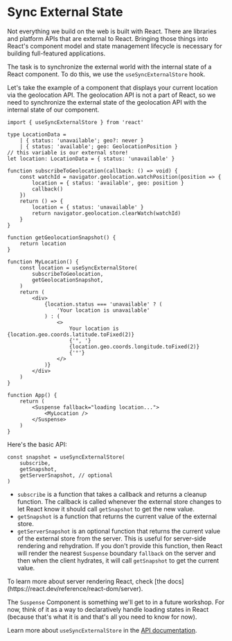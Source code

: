 # Sync External State

Not everything we build on the web is built with React. There are libraries and
platform APIs that are external to React. Bringing those things into React's
component model and state management lifecycle is necessary for building
full-featured applications.

The task is to synchronize the external world with the internal state of a
React component. To do this, we use the `useSyncExternalStore` hook.

Let's take the example of a component that displays your current location via
the geolocation API. The geolocation API is not a part of React, so we need to
synchronize the external state of the geolocation API with the internal state of
our component.

```tsx lines=31-35
import { useSyncExternalStore } from 'react'

type LocationData =
	| { status: 'unavailable'; geo?: never }
	| { status: 'available'; geo: GeolocationPosition }
// this variable is our external store!
let location: LocationData = { status: 'unavailable' }

function subscribeToGeolocation(callback: () => void) {
	const watchId = navigator.geolocation.watchPosition(position => {
		location = { status: 'available', geo: position }
		callback()
	})
	return () => {
		location = { status: 'unavailable' }
		return navigator.geolocation.clearWatch(watchId)
	}
}

function getGeolocationSnapshot() {
	return location
}

function MyLocation() {
	const location = useSyncExternalStore(
		subscribeToGeolocation,
		getGeolocationSnapshot,
	)
	return (
		<div>
			{location.status === 'unavailable' ? (
				'Your location is unavailable'
			) : (
				<>
					Your location is {location.geo.coords.latitude.toFixed(2)}
					{'°, '}
					{location.geo.coords.longitude.toFixed(2)}
					{'°'}
				</>
			)}
		</div>
	)
}

function App() {
	return (
		<Suspense fallback="loading location...">
			<MyLocation />
		</Suspense>
	)
}
```

Here's the basic API:

```tsx
const snapshot = useSyncExternalStore(
	subscribe,
	getSnapshot,
	getServerSnapshot, // optional
)
```

- `subscribe` is a function that takes a callback and returns a cleanup function.
  The callback is called whenever the external store changes to let React know
  it should call `getSnapshot` to get the new value.
- `getSnapshot` is a function that returns the current value of the external
  store.
- `getServerSnapshot` is an optional function that returns the current value of
  the external store from the server. This is useful for server-side rendering
  and rehydration. If you don't provide this function, then React will render
  the nearest `Suspense` boundary `fallback` on the server and then when the
  client hydrates, it will call `getSnapshot` to get the current value.

<callout-success class="aside">
	To learn more about server rendering React, check [the
	docs](https://react.dev/reference/react-dom/server).
</callout-success>

The `Suspense` Component is something we'll get to in a future workshop. For
now, think of it as a way to declaratively handle loading states in React
(because that's what it is and that's all you need to know for now).

Learn more about `useSyncExternalStore` in the
[API documentation](https://react.dev/reference/react/useSyncExternalStore).

